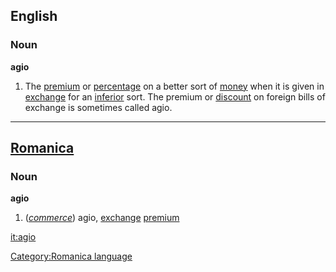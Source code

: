 ==English==
===Noun===
'''agio'''

#The [[premium]] or [[percentage]] on a better sort of [[money]] when it is given in [[exchange]] for an [[inferior]] sort. The premium or [[discount]] on foreign bills of exchange is sometimes called agio.

----

==[[Romanica]]==
[[Category:Romanica language]]
===Noun===
'''agio'''

#(''[[commerce]]'') agio, [[exchange]] [[premium]]

[[it:agio]]